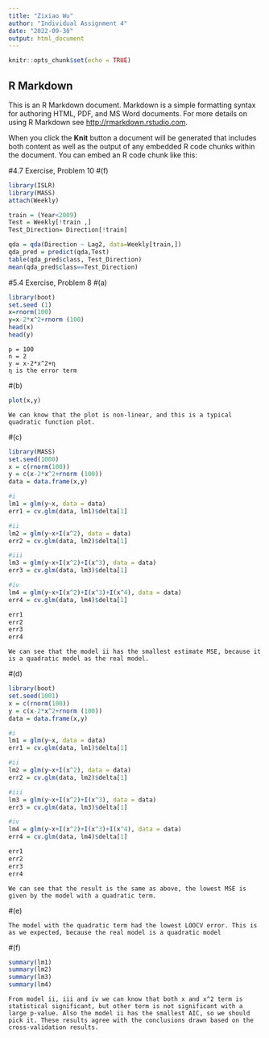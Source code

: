 ```yaml
---
title: "Zixiao Wu"
author: "Individual Assignment 4"
date: "2022-09-30"
output: html_document
---
```


```r
knitr::opts_chunk$set(echo = TRUE)
```

## R Markdown

This is an R Markdown document. Markdown is a simple formatting syntax for authoring HTML, PDF, and MS Word documents. For more details on using R Markdown see <http://rmarkdown.rstudio.com>.

When you click the **Knit** button a document will be generated that includes both content as well as the output of any embedded R code chunks within the document. You can embed an R code chunk like this:



#4.7 Exercise, Problem 10
#(f)
```r
library(ISLR)
library(MASS)
attach(Weekly)

train = (Year<2009)
Test = Weekly[!train ,]
Test_Direction= Direction[!train]

qda = qda(Direction ~ Lag2, data=Weekly[train,])
qda_pred = predict(qda,Test)
table(qda_pred$class, Test_Direction)
mean(qda_pred$class==Test_Direction)
```



#5.4 Exercise, Problem 8 
#(a)
```r
library(boot)
set.seed (1)
x=rnorm(100)
y=x-2*x^2+rnorm (100)
head(x)
head(y)
```
```{}
p = 100
n = 2
y = x-2*x^2+η
η is the error term
```


#(b)
```r
plot(x,y)
```
```{}
We can know that the plot is non-linear, and this is a typical quadratic function plot.
```


#(c)
```r
library(MASS)
set.seed(1000)
x = c(rnorm(100))
y = c(x-2*x^2+rnorm (100))
data = data.frame(x,y)

#i
lm1 = glm(y~x, data = data)
err1 = cv.glm(data, lm1)$delta[1]

#ii
lm2 = glm(y~x+I(x^2), data = data)
err2 = cv.glm(data, lm2)$delta[1]

#iii
lm3 = glm(y~x+I(x^2)+I(x^3), data = data)
err3 = cv.glm(data, lm3)$delta[1]

#iv
lm4 = glm(y~x+I(x^2)+I(x^3)+I(x^4), data = data)
err4 = cv.glm(data, lm4)$delta[1]

err1
err2
err3
err4
```
```{}
We can see that the model ii has the smallest estimate MSE, because it is a quadratic model as the real model.
```


#(d)
```r
library(boot)
set.seed(1001)
x = c(rnorm(100))
y = c(x-2*x^2+rnorm (100))
data = data.frame(x,y)

#i
lm1 = glm(y~x, data = data)
err1 = cv.glm(data, lm1)$delta[1]

#ii
lm2 = glm(y~x+I(x^2), data = data)
err2 = cv.glm(data, lm2)$delta[1]

#iii
lm3 = glm(y~x+I(x^2)+I(x^3), data = data)
err3 = cv.glm(data, lm3)$delta[1]

#iv
lm4 = glm(y~x+I(x^2)+I(x^3)+I(x^4), data = data)
err4 = cv.glm(data, lm4)$delta[1]

err1
err2
err3
err4
```
```{}
We can see that the result is the same as above, the lowest MSE is given by the model with a quadratic term.
```


#(e)
```{}
The model with the quadratic term had the lowest LOOCV error. This is as we expected, because the real model is a quadratic model
```


#(f)
```r
summary(lm1)
summary(lm2)
summary(lm3)
summary(lm4)
```
```{}
From model ii, iii and iv we can know that both x and x^2 term is statistical significant, but other term is not significant with a large p-value. Also the model ii has the smallest AIC, so we should pick it. These results agree with the conclusions drawn based on the cross-validation results.
```

